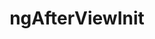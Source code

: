 ---
id: "angular_tf_med_013"
questionType: "TRUE_FALSE"
title: "ngAfterViewInit"
statement: "ngAfterViewInit is called after the component's view is fully initialized."
difficulty: "MEDIUM"
category: "Angular"
correctAnswer: true
explanation: "This hook runs after the view and child views are initialized."
---